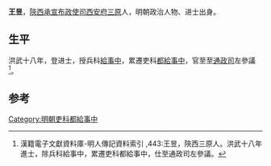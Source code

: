 {{Otheruses|other=名为王昱的其他人物|王昱}}

'''王昱'''，[[陝西承宣布政使司|陝西承宣布政使司]][[西安府|西安府]][[三原|三原]]人，明朝政治人物、进士出身。

== 生平 ==
洪武十八年，登进士，授兵科[[給事中|給事中]]，累遷吏科[[都給事中|都給事中]]，官至至[[通政司|通政司]]左參議<ref> 漢籍電子文獻資料庫-明人傳記資料索引 ,443:王昱，陝西三原人。洪武十八年進士，除兵科給事中，累遷吏科都給事中，仕至通政司左參議。</ref>。

==参考==
{{reflist}}

{{洪武十八年乙丑科殿試金榜}}

{{Authority control}}

{{DEFAULTSORT:}}
[[Category:明朝吏科都給事中|Category:明朝吏科都給事中]]


{{明朝人物小作品}}